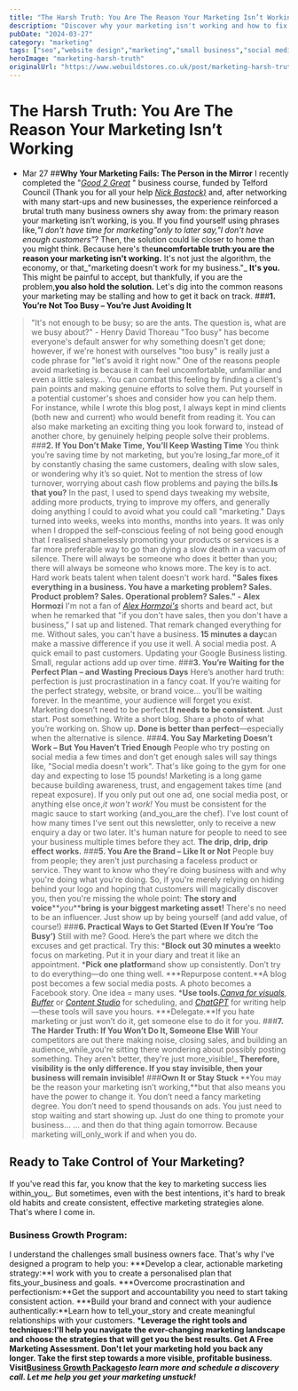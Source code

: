 ```yaml
---
title: "The Harsh Truth: You Are The Reason Your Marketing Isn’t Working"
description: "Discover why your marketing isn't working and how to fix it. Uncover the truth about why your marketing is not working and regain control."
pubDate: "2024-03-27"
category: "marketing"
tags: ["seo","website design","marketing","small business","social media"]
heroImage: "marketing-harsh-truth"
originalUrl: "https://www.webuildstores.co.uk/post/marketing-harsh-truth"
---
```



# The Harsh Truth: You Are The Reason Your Marketing Isn’t Working

<BlogHeroImage src={heroImage} alt="The Harsh Truth: You Are The Reason Your Marketing Isn’t Working" />


 * Mar 27
##**Why Your Marketing Fails: The Person in the Mirror**
I recently completed the "[_Good 2 Great_](https://good-2-great.co.uk/) " business course, funded by Telford Council (Thank you for all your help [_Nick Bastock)_](https://www.linkedin.com/in/nick-bastock-22a80721a/) and, after networking with many start-ups and new businesses, the experience reinforced a brutal truth many business owners shy away from: the primary reason your marketing isn’t working, is you.
If you find yourself using phrases like,_"I don't have time for marketing"_only to later say,_"I don't have enough customers"_? Then, the solution could lie closer to home than you might think.
Because here's the**uncomfortable truth**:**you are the reason your marketing isn't working.**
It's not just the algorithm, the economy, or that_"marketing doesn't work for my business."_
**It's you.**
This might be painful to accept, but thankfully, if you are the problem,**you also hold the solution.**
Let's dig into the common reasons your marketing may be stalling and how to get it back on track.
###**1\. You’re Not Too Busy – You’re Just Avoiding It**
> "It's not enough to be busy; so are the ants. The question is, what are we busy about?" - Henry David Thoreau
"Too busy" has become everyone's default answer for why something doesn't get done; however, if we're honest with ourselves "too busy" is really just a code phrase for "let's avoid it right now."
One of the reasons people avoid marketing is because it can feel uncomfortable, unfamiliar and even a little salesy...
You can combat this feeling by finding a client's pain points and making genuine efforts to solve them.
Put yourself in a potential customer's shoes and consider how you can help them. For instance, while I wrote this blog post, I always kept in mind clients (both new and current) who would benefit from reading it.
You can also make marketing an exciting thing you look forward to, instead of another chore, by genuinely helping people solve their problems.
###**2\. If You Don’t Make Time, You’ll Keep Wasting Time**
You think you’re saving time by not marketing, but you’re losing_far more_of it by constantly chasing the same customers, dealing with slow sales, or wondering why it’s so quiet. Not to mention the stress of low turnover, worrying about cash flow problems and paying the bills.**Is that you?**
In the past, I used to spend days tweaking my website, adding more products, trying to improve my offers, and generally doing anything I could to avoid what you could call "marketing." Days turned into weeks, weeks into months, months into years.
It was only when I dropped the self-conscious feeling of not being good enough that I realised shamelessly promoting your products or services is a far more preferable way to go than dying a slow death in a vacuum of silence.
There will always be someone who does it better than you; there will always be someone who knows more. The key is to act. Hard work beats talent when talent doesn't work hard.
>**"Sales fixes everything in a business. You have a marketing problem? Sales. Product problem? Sales. Operational problem? Sales." - Alex Hormozi**
I'm not a fan of [_Alex Hormzoi's_](https://www.acquisition.com/bio-alex) shorts and beard act, but when he remarked that "if you don't have sales, then you don't have a business," I sat up and listened. That remark changed everything for me. Without sales, you can't have a business.
**15 minutes a day**can make a massive difference if you use it well. A social media post. A quick email to past customers. Updating your Google Business listing. Small, regular actions add up over time.
###**3\. You’re Waiting for the Perfect Plan – and Wasting Precious Days**
Here’s another hard truth: perfection is just procrastination in a fancy coat.
If you’re waiting for the perfect strategy, website, or brand voice… you’ll be waiting forever. In the meantime, your audience will forget you exist.
Marketing doesn’t need to be perfect.**It needs to be consistent**.
Just start. Post something. Write a short blog. Share a photo of what you’re working on. Show up.
**Done is better than perfect**—especially when the alternative is silence.
###**4\. You Say Marketing Doesn’t Work – But You Haven’t Tried Enough**
People who try posting on social media a few times and don't get enough sales will say things like, "Social media doesn't work". That's like going to the gym for one day and expecting to lose 15 pounds!
Marketing is a long game because building awareness, trust, and engagement takes time (and repeat exposure). If you only put out one ad, one social media post, or anything else once,_it won't work!_
You must be consistent for the magic sauce to start working (and_you_are the chef).
I've lost count of how many times I've sent out this newsletter, only to receive a new enquiry a day or two later. It's human nature for people to need to see your business multiple times before they act.
**The drip, drip, drip effect works.**
###**5\. You Are the Brand – Like It or Not**
People buy from people; they aren't just purchasing a faceless product or service. They want to know who they're doing business with and why you're doing what you're doing.
So, if you're merely relying on hiding behind your logo and hoping that customers will magically discover you, then you're missing the whole point:
**The story and voice****_you_****bring is your biggest marketing asset!**
There's no need to be an influencer. Just show up by being yourself (and add value, of course!)
###**6\. Practical Ways to Get Started (Even If You’re ‘Too Busy’)**
Still with me? Good. Here’s the part where we ditch the excuses and get practical.
Try this:
 ***Block out 30 minutes a week**to focus on marketing. Put it in your diary and treat it like an appointment.
 ***Pick one platform**and show up consistently. Don’t try to do everything—do one thing well.
 ***Repurpose content.**A blog post becomes a few social media posts. A photo becomes a Facebook story. One idea = many uses.
 ***Use tools.**[_Canva for visuals_](https://www.canva.com/en_gb/), [_Buffer_](https://buffer.com/) or [_Content Studio_](https://www.webuildstores.co.uk/content-studio-review) for scheduling, and [_ChatGPT_](https://chatgpt.com/) for writing help—these tools will save you hours.
 ***Delegate.**If you hate marketing or just won’t do it, get someone else to do it for you.
###**7\. The Harder Truth: If You Won’t Do It, Someone Else Will**
Your competitors are out there making noise, closing sales, and building an audience_while_you're sitting there wondering about possibly posting something.
They aren't better, they're just more_visible!_
**Therefore, visibility is the only difference. If you stay invisible, then your business will remain invisible!**
###**Own It or Stay Stuck**
**You may be the reason your marketing isn’t working,**but that also means you have the power to change it.
You don’t need a fancy marketing degree. You don’t need to spend thousands on ads. You just need to stop waiting and start showing up.
Just do one thing to promote your business...
... and then do that thing again tomorrow.
Because marketing will_only_work if and when you do.
## Ready to Take Control of Your Marketing?
If you've read this far, you know that the key to marketing success lies within_you_. But sometimes, even with the best intentions, it's hard to break old habits and create consistent, effective marketing strategies alone. That's where I come in.
### Business Growth Program:
I understand the challenges small business owners face. That's why I've designed a program to help you:
 ***Develop a clear, actionable marketing strategy:**I work with you to create a personalised plan that fits_your_business and goals.
 ***Overcome procrastination and perfectionism:**Get the support and accountability you need to start taking consistent action.
 ***Build your brand and connect with your audience authentically:**Learn how to tell_your_story and create meaningful relationships with your customers.
 ***Leverage the right tools and techniques:**I'll help you navigate the ever-changing marketing landscape and choose the strategies that will get you the best results.
**Get A Free Marketing Assessment.**
Don't let your marketing hold you back any longer. Take the first step towards a more visible, profitable business.
**Visit**[**__Business Growth Packages__**](https://www.webuildstores.co.uk/business-growth-package)**_to learn more and schedule a discovery call. Let me help you get your marketing unstuck!_**
